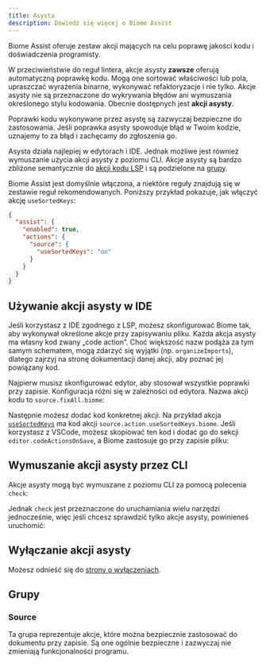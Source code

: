 ```yaml
---
title: Asysta
description: Dowiedz się więcej o Biome Assist
---
```



Biome Assist oferuje zestaw akcji mających na celu poprawę jakości kodu i doświadczenia programisty.

W przeciwieństwie do reguł lintera, akcje asysty **zawsze** oferują automatyczną poprawkę kodu. Mogą one sortować właściwości lub pola, upraszczać wyrażenia binarne, wykonywać refaktoryzacje i nie tylko. Akcje asysty nie są przeznaczone do wykrywania błędów ani wymuszania określonego stylu kodowania. Obecnie dostępnych jest **<NumberOfRules /> akcji asysty**.

Poprawki kodu wykonywane przez asystę są zazwyczaj bezpieczne do zastosowania. Jeśli poprawka asysty spowoduje błąd w Twoim kodzie, uznajemy to za błąd i zachęcamy do zgłoszenia go.

Asysta działa najlepiej w edytorach i IDE. Jednak możliwe jest również wymuszanie użycia akcji asysty z poziomu CLI. Akcje asysty są bardzo zbliżone semantycznie do [akcji kodu LSP](https://microsoft.github.io/language-server-protocol/specifications/lsp/3.17/specification/#codeActionKind) i są podzielone na [grupy](#groups).

Biome Assist jest domyślnie włączona, a niektóre reguły znajdują się w zestawie reguł rekomendowanych. Poniższy przykład pokazuje, jak włączyć akcję `useSortedKeys`:

```json title="biome.json"
{
  "assist": {
    "enabled": true,
    "actions": {
      "source": {
        "useSortedKeys": "on"
      }
    }
  }
}
```

## Używanie akcji asysty w IDE

Jeśli korzystasz z IDE zgodnego z LSP, możesz skonfigurować Biome tak, aby wykonywał określone akcje przy zapisywaniu pliku. Każda akcja asysty ma własny kod zwany „code action”. Choć większość nazw podąża za tym samym schematem, mogą zdarzyć się wyjątki (np. `organizeImports`), dlatego zajrzyj na stronę dokumentacji danej akcji, aby poznać jej powiązany kod.

Najpierw musisz skonfigurować edytor, aby stosował wszystkie poprawki przy zapisie. Konfiguracja różni się w zależności od edytora. Nazwa akcji kodu to `source.fixAll.biome`:

<EditorAction action="source.fixAll.biome" />

Następnie możesz dodać kod konkretnej akcji. Na przykład akcja [`useSortedKeys`](/assist/actions/use-sorted-keys) ma kod akcji `source.action.useSortedKeys.biome`. Jeśli korzystasz z VSCode, możesz skopiować ten kod i dodać go do sekcji `editor.codeActionsOnSave`, a Biome zastosuje go przy zapisie pliku:

<EditorAction includeFixAll action="source.action.useSortedKeys.biome" />

## Wymuszanie akcji asysty przez CLI

Akcje asysty mogą być wymuszane z poziomu CLI za pomocą polecenia `check`:

<PackageManagerBiomeCommand command="check" />

Jednak `check` jest przeznaczone do uruchamiania wielu narzędzi jednocześnie, więc jeśli chcesz sprawdzić tylko akcje asysty, powinieneś uruchomić:

<PackageManagerBiomeCommand command="check --formatter-enabled=false --linter-enabled=false" />

## Wyłączanie akcji asysty

Możesz odnieść się do [strony o wyłączeniach](/analyzer/suppressions).

## Grupy

### Source

Ta grupa reprezentuje akcje, które można bezpiecznie zastosować do dokumentu przy zapisie. Są one ogólnie bezpieczne i zazwyczaj nie zmieniają funkcjonalności programu.
